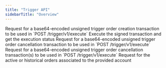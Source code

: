 ```yaml
---
title: "Trigger API"
sidebarTitle: "Overview"
---
```


<CardGroup>
  <Card title="createOrder" href="/api/trigger-api/create-order" icon="file-lines" horizontal>
    Request for a base64-encoded unsigned trigger order creation transaction to be used in `POST /trigger/v1/execute`
  </Card>
  <Card title="execute" href="/api/trigger-api/execute" icon="file-lines" horizontal>
    Execute the signed transaction and get the execution status
  </Card>
  <Card title="cancelOrder" href="/api/trigger-api/cancel-order" icon="file-lines" horizontal>
    Request for a base64-encoded unsigned trigger order cancellation transaction to be used in `POST /trigger/v1/execute`
  </Card>
  <Card title="cancelOrders" href="/api/trigger-api/cancel-orders" icon="file-lines" horizontal>
    Request for a base64-encoded unsigned trigger order cancellation transaction(s) to be used in `POST /trigger/v1/execute`
  </Card>
  <Card title="getTriggerOrders" href="/api/trigger-api/get-trigger-orders" icon="file-lines" horizontal>
    Request for the active or historical orders associated to the provided account
  </Card>
</CardGroup>
